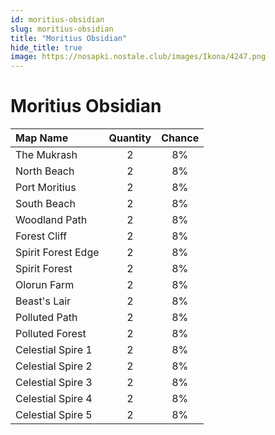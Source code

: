 ```yaml
---
id: moritius-obsidian
slug: moritius-obsidian
title: "Moritius Obsidian"
hide_title: true
image: https://nosapki.nostale.club/images/Ikona/4247.png
---
```



# <ItemIcon iconId="4247" height="32"/> Moritius Obsidian
|Map Name|Quantity|Chance|
|:--|:-:|:-:|
|The Mukrash|2|8%|
|North Beach|2|8%|
|Port Moritius|2|8%|
|South Beach|2|8%|
|Woodland Path|2|8%|
|Forest Cliff|2|8%|
|Spirit Forest Edge|2|8%|
|Spirit Forest|2|8%|
|Olorun Farm|2|8%|
|Beast's Lair|2|8%|
|Polluted Path|2|8%|
|Polluted Forest|2|8%|
|Celestial Spire 1|2|8%|
|Celestial Spire 2|2|8%|
|Celestial Spire 3|2|8%|
|Celestial Spire 4|2|8%|
|Celestial Spire 5|2|8%|

